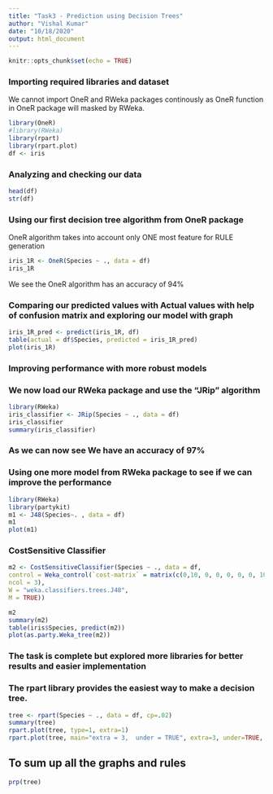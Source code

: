 ```yaml
---
title: "Task3 - Prediction using Decision Trees"
author: "Vishal Kumar"
date: "10/18/2020"
output: html_document
---
```


```r
knitr::opts_chunk$set(echo = TRUE)
```

### Importing required libraries and dataset
We cannot import OneR and RWeka packages continously as 
OneR function in OneR package will masked by RWeka.
```r
library(OneR)
#library(RWeka)
library(rpart)
library(rpart.plot)
df <- iris
```

### Analyzing and checking our data
```r
head(df)
str(df)
```

### Using our first decision tree algorithm from OneR package
OneR algorithm takes into account only ONE most feature for RULE generation

```r
iris_1R <- OneR(Species ~ ., data = df)
iris_1R
```

We see the OneR algorithm has an accuracy of 94%

### Comparing our predicted values with Actual values with help of confusion matrix and exploring our model with graph
```r
iris_1R_pred <- predict(iris_1R, df)
table(actual = df$Species, predicted = iris_1R_pred)
plot(iris_1R)
```

### Improving performance with more robust models
### We now load our RWeka package and use the "JRip" algorithm
```r
library(RWeka)
iris_classifier <- JRip(Species ~ ., data = df)
iris_classifier
summary(iris_classifier)
```

### As we can now see We have an accuracy of 97%



### Using one more model from RWeka package to see if we can improve the performance
```r
library(RWeka)
library(partykit)
m1 <- J48(Species~. , data = df)
m1
plot(m1)

```


### CostSensitive Classifier
```r
m2 <- CostSensitiveClassifier(Species ~ ., data = df, 
control = Weka_control(`cost-matrix` = matrix(c(0,10, 0, 0, 0, 0, 0, 10, 0), 
ncol = 3), 
W = "weka.classifiers.trees.J48", 
M = TRUE))

m2
summary(m2)
table(iris$Species, predict(m2))
plot(as.party.Weka_tree(m2))
```


### The task is complete but explored more libraries for better results and easier implementation
### The rpart library provides the easiest way to make a decision tree.
```r
tree <- rpart(Species ~ ., data = df, cp=.02)
summary(tree)
rpart.plot(tree, type=1, extra=1)
rpart.plot(tree, main="extra = 3,  under = TRUE", extra=3, under=TRUE, faclen=0)
```

## To sum up all the graphs and rules
```r
prp(tree)
```

